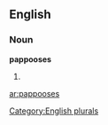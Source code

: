 
==English==

===Noun===
'''pappooses'''

# {{plural of|[[pappoose]]}}

[[Category:English plurals]]

[[ar:pappooses]]
